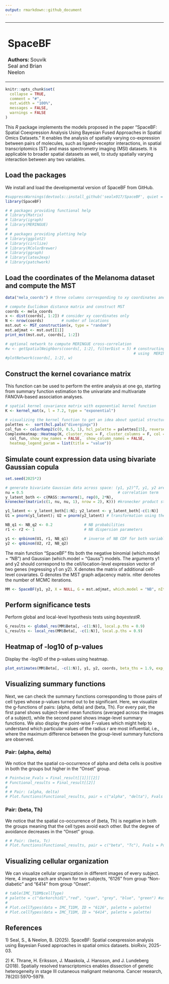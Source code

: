 ```yaml
---
output: rmarkdown::github_document
---
```


<table style="width:100%">
  <tr>
    <td style="text-align:left; vertical-align:middle;">
      <h1>SpaceBF</h1>
      <p><strong>Authors:</strong> Souvik Seal and Brian Neelon</p>
    </td>
    <td style="text-align:right; padding-left:400px;">
      <img src="SpaceBF_logo.png" width="140" height="150"/>
    </td>
  </tr>
</table>

```r
knitr::opts_chunk$set(
  collapse = TRUE,
  comment = "#",
  out.width = "100%",
  messages = FALSE,
  warnings = FALSE
)
```

This *R* package implements the models proposed in the paper "SpaceBF: Spatial Coexpression Analysis Using Bayesian Fused Approaches in Spatial Omics Datasets." It enables the analysis of spatially varying co-expression between pairs of molecules, such as ligand-receptor interactions, in spatial transcriptomics (ST) and mass spectrometry imaging (MSI) datasets. It is applicable to broader spatial datasets as well, to study spatially varying interaction between any two variables. 

## Load the packages

We install and load the developmental version of SpaceBF from GitHub.
```r

#suppressWarnings(devtools::install_github('sealx017/SpaceBF', quiet = TRUE))
library(SpaceBF)

# # packages providing functional help
# library(Matrix)
# library(igraph)
# library(MERINGUE)
# 
# # packages providing plotting help
# library(ggplot2)
# library(circlize)
# library(RColorBrewer)
# library(ggraph)
# library(latex2exp)
# library(patchwork)

```

## Load the coordinates of the Melanoma dataset and compute the MST

```r
data("mela_coords") # three columns corresponding to xy coordinates and celltypes

# compute Euclidean distance matrix and construct MST
coords <- mela_coords
x <- dist(coords[, 1:2]) # consider xy coordinates only
N <- nrow(coords)        # number of locations
mst.out <- MST_construction(x, type = "random")
mst.adjmat <- mst.out[[1]]
print_mst(mst.out, coords[, 1:2])

# optional network to compute MERINGUE cross-correlation
#w <- getSpatialNeighbors(coords[, 1:2], filterDist = 5) # constructing Delauney netwrok 
                                                         # using  MERINGUE
#plotNetwork(coords[, 1:2], w)
```



## Construct the kernel covariance matrix

This function can be used to perform the entire analysis at one go, starting from summary function estimation to the univariate and multivariate FANOVA-based association analyses. 
```r

# spatial kernel covariance matrix with exponential kernel function
K <- kernel_mat(x, l = 7.2, type = "exponential") 

# visualizing the kernel function to get an idea about spatial structure
palettes <-  sort(hcl.pals("divergingx"))
col_fun <- colorRamp2(c(0, 0.5, 1), hcl_palette = palettes[15], reverse = T) # spectral palette
ComplexHeatmap::Heatmap(K, cluster_rows = F, cluster_columns = F, col = 
  col_fun, show_row_names = FALSE,  show_column_names = FALSE, 
  heatmap_legend_param = list(title = "value"))

```

## Simulate count expression data using bivariate Gaussian copula

```r
set.seed(2025*2)

# generate bivariate Gaussian data across space: (y1, y2)^T, y1, y2 are N x 1
nu = 0.5                                          # correlation term 
y_latent_both <- c(MASS::mvrnorm(1, rep(0, 2*N), 
kronecker(matrix(c(1, nu, nu, 1), nrow = 2), K))) #kronecker product sturcture

y1_latent <- y_latent_both[1:N]; y2_latent <- y_latent_both[-c(1:N)]
U1 = pnorm(y1_latent); U2 = pnorm(y2_latent) # transformation using the CDF of standard normal

NB_q1 <- NB_q2 <- 0.2              # NB probabilities 
r1 <- r2 <- 1                      # NB dispersion parameters

y1 <- qnbinom(U1, r1, NB_q1)       # inverse of NB CDF for both variables
y2 <- qnbinom(U2, r2, NB_q2)

```


The main function "SpaceBF" fits both the negative binomial (which.model = "NB") and Gaussian (which.model = "Gauss") models. The arguments y1 and y2 should correspond to the cell/location-level expression vector of two genes (regressing y1 on y2). X denotes the matrix of additional cell-level covariates. G denotes the MST graph adjacency matrix. nIter denotes the number of MCMC iterations. 


```r
MM <- SpaceBF(y1, y2, X = NULL, G = mst.adjmat, which.model = "NB", nIter = 50)
```

## Perform significance tests
Perform global and local-level hypothesis tests using *bayestestR*. 

```r
G_results <- global_res(MM$Beta[, -c(1:N)], local.p.ths = 0.9)
L_results <- local_res(MM$Beta[, -c(1:N)], local.p.ths = 0.9)
```

## Heatmap of -log10 of p-values 
Display the -log10 of the p-values using heatmap.

```r
plot_estimates(MM$Beta[, -c(1:N)], y1, y2, coords, beta_ths = 1.9, exp_ths_min = 0, exp_ths_max = 2)

```

## Visualizing summary functions
Next, we can check the summary functions corresponding to those pairs of cell types whose p-values turned out to be significant. Here, we visualize the g-functions of pairs: (alpha, delta) and (beta, Th). For every pair, the first panel shows subject-level mean functions (averaged across the images of a subject), while the second panel shows image-level summary functions. We also display the point-wise F-values which might help to understand which particular values of the radius r are most influential, i.e., where the maximum difference between the group-level summary functions are observed. 

### Pair: (alpha, delta)

We notice that the spatial co-occurrence of alpha and delta cells is positive in both the groups but higher in the "Onset" group.

```r
# Pointwise_Fvals = Final_result[[1]][[2]]
# Functional_results = Final_result[[2]]
# 
# # Pair: (alpha, delta)
# Plot.functions(Functional_results, pair = c("alpha", "delta"), Fvals = Pointwise_Fvals)

```

### Pair: (beta, Th)

We notice that the spatial co-occurrence of (beta, Th) is negative in both the groups meaning that the cell types avoid each other. But the degree of avoidance decreases in the "Onset" group.

```r
# # Pair: (beta, Tc)
# Plot.functions(Functional_results, pair = c("beta", "Tc"), Fvals = Pointwise_Fvals)

```

## Visualizing cellular organization

We can visualize cellular organization in different images of every subject. Here, 4 images each are shown for two subjects, "6126" from group "Non-diabetic" and "6414" from group "Onset". 

```r
# table(IMC_T1DM$cellType)
# palette = c("darkorchid1","red", "cyan", "grey", "blue", "green") #assign colors to cell types 
# 
# Plot.cellTypes(data = IMC_T1DM, ID = "6126", palette = palette)
# Plot.cellTypes(data = IMC_T1DM, ID = "6414", palette = palette)

```


## References

1\) Seal, S., & Neelon, B. (2025). SpaceBF: Spatial coexpression analysis using Bayesian Fused approaches in spatial omics datasets. bioRxiv, 2025-03.

2\) K. Thrane, H. Eriksson, J. Maaskola, J. Hansson, and J. Lundeberg (2018). Spatially resolved transcriptomics enables dissection of genetic heterogeneity in stage III cutaneous malignant melanoma. Cancer research, 78(20):5970–5979.



